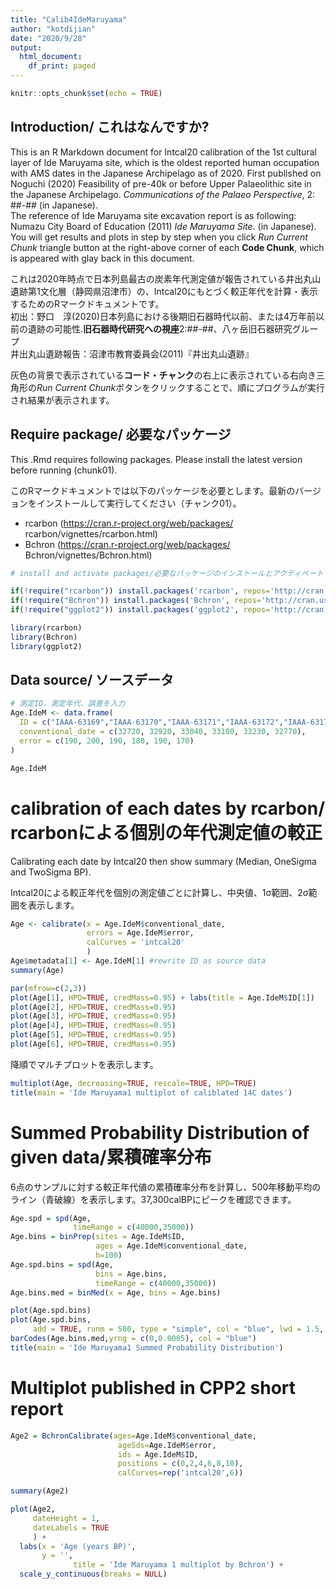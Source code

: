 ```yaml
---
title: "Calib4IdeMaruyama"
author: "kotdijian"
date: "2020/9/28"
output:
  html_document:
    df_print: paged
---
```


```r
knitr::opts_chunk$set(echo = TRUE)
```

## Introduction/ これはなんですか?

This is an R Markdown document for Intcal20 calibration of the 1st cultural layer of Ide Maruyama site, which is the oldest reported human occupation with AMS dates in the Japanese Archipelago as of 2020. First published on Noguchi (2020) Feasibility of pre-40k or before Upper Palaeolithic site in the Japanese Archipelago. *Communications of the Palaeo Perspective*, 2: \#\#-\#\# (in Japanese).\
The reference of Ide Maruyama site excavation report is as following: Numazu City Board of Education (2011) *Ide Maruyama Site*. (in Japanese).\
You will get results and plots in step by step when you click *Run Current Chunk* triangle button at the right-above corner of each **Code Chunk**, which is appeared with glay back in this document.

これは2020年時点で日本列島最古の炭素年代測定値が報告されている井出丸山遺跡第1文化層（静岡県沼津市）の、Intcal20にもとづく較正年代を計算・表示するためのRマークドキュメントです。\
初出：野口　淳(2020)日本列島における後期旧石器時代以前、または4万年前以前の遺跡の可能性.**旧石器時代研究への視座**2:\#\#-\#\#、八ヶ岳旧石器研究グループ\
井出丸山遺跡報告：沼津市教育委員会(2011)『井出丸山遺跡』

灰色の背景で表示されている**コード・チャンク**の右上に表示されている右向き三角形の*Run Current Chunk*ボタンをクリックすることで、順にプログラムが実行され結果が表示されます。

## Require package/ 必要なパッケージ

This .Rmd requires following packages. Please install the latest version before running (chunk01).

このRマークドキュメントでは以下のパッケージを必要とします。最新のバージョンをインストールして実行してください（チャンク01）。

-   rcarbon (<https://cran.r-project.org/web/packages/> rcarbon/vignettes/rcarbon.html)
-   Bchron (<https://cran.r-project.org/web/packages/> Bchron/vignettes/Bchron.html)

```r
# install and activate packages/必要なパッケージのインストールとアクティベート

if(!require("rcarbon")) install.packages('rcarbon', repos='http://cran.us.r-project.org')
if(!require("Bchron")) install.packages('Bchron', repos='http://cran.us.r-project.org') 
if(!require("ggplot2")) install.packages('ggplot2', repos='http://cran.us.r-project.org') 

library(rcarbon)
library(Bchron)
library(ggplot2)
```

## Data source/ ソースデータ

```r
# 測定ID、測定年代、誤差を入力
Age.IdeM <- data.frame(
  ID = c("IAAA-63169","IAAA-63170","IAAA-63171","IAAA-63172","IAAA-63173","IAAA-63174"),
  conventional_date = c(32720, 32920, 33040, 33180, 33230, 32770),
  error = c(190, 200, 190, 180, 190, 170)
)

Age.IdeM
```

# calibration of each dates by rcarbon/ rcarbonによる個別の年代測定値の較正

Calibrating each date by Intcal20 then show summary (Median, OneSigma and TwoSigma BP).

Intcal20による較正年代を個別の測定値ごとに計算し、中央値、1σ範囲、2σ範囲を表示します。

```r
Age <- calibrate(x = Age.IdeM$conventional_date,
                 errors = Age.IdeM$error,
                 calCurves = 'intcal20'
                 )
Age$metadata[1] <- Age.IdeM[1] #rewrite ID as source data
summary(Age)

par(mfrow=c(2,3)) 
plot(Age[1], HPD=TRUE, credMass=0.95) + labs(title = Age.IdeM$ID[1])
plot(Age[2], HPD=TRUE, credMass=0.95)
plot(Age[3], HPD=TRUE, credMass=0.95)
plot(Age[4], HPD=TRUE, credMass=0.95)
plot(Age[5], HPD=TRUE, credMass=0.95)
plot(Age[6], HPD=TRUE, credMass=0.95)
```

降順でマルチプロットを表示します。

```r
multiplot(Age, decreasing=TRUE, rescale=TRUE, HPD=TRUE)
title(main = 'Ide Maruyama1 multiplot of caliblated 14C dates')

```

# Summed Probability Distribution of given data/累積確率分布

6点のサンプルに対する較正年代値の累積確率分布を計算し、500年移動平均のライン（青破線）を表示します。37,300calBPにピークを確認できます。

```r
Age.spd = spd(Age,
              timeRange = c(40000,35000)) 
Age.bins = binPrep(sites = Age.IdeM$ID,
                   ages = Age.IdeM$conventional_date,
                   h=100)
Age.spd.bins = spd(Age,
                   bins = Age.bins,
                   timeRange = c(40000,35000))
Age.bins.med = binMed(x = Age, bins = Age.bins)

plot(Age.spd.bins)
plot(Age.spd.bins, 
     add = TRUE, runm = 500, type = "simple", col = "blue", lwd = 1.5, lty = 2)
barCodes(Age.bins.med,yrng = c(0,0.0005), col = "blue")
title(main = 'Ide Maruyama1 Summed Probability Distribution')
```

# Multiplot published in CPP2 short report

```r
Age2 = BchronCalibrate(ages=Age.IdeM$conventional_date,
                        ageSds=Age.IdeM$error,
                        ids = Age.IdeM$ID,
                        positions = c(0,2,4,6,8,10),
                        calCurves=rep('intcal20',6))

summary(Age2)

plot(Age2, 
     dateHeight = 1,
     dateLabels = TRUE
     ) +
  labs(x = 'Age (years BP)',
       y = '',
              title = 'Ide Maruyama 1 multiplot by Bchron') +
  scale_y_continuous(breaks = NULL)
```

